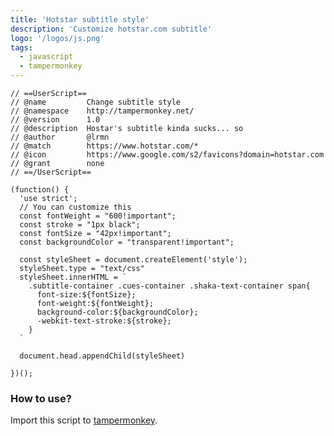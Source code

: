 ---
title: 'Hotstar subtitle style'
description: 'Customize hotstar.com subtitle'
logo: '/logos/js.png'
tags:
  - javascript
  - tampermonkey
---

```js{15-18}
// ==UserScript==
// @name         Change subtitle style
// @namespace    http://tampermonkey.net/
// @version      1.0
// @description  Hostar's subtitle kinda sucks... so
// @author       @lrmn
// @match        https://www.hotstar.com/*
// @icon         https://www.google.com/s2/favicons?domain=hotstar.com
// @grant        none
// ==/UserScript==

(function() {
  'use strict';
  // You can customize this
  const fontWeight = "600!important";
  const stroke = "1px black";
  const fontSize = "42px!important";
  const backgroundColor = "transparent!important";

  const styleSheet = document.createElement('style');
  styleSheet.type = "text/css"
  styleSheet.innerHTML = `
    .subtitle-container .cues-container .shaka-text-container span{
      font-size:${fontSize};
      font-weight:${fontWeight};
      background-color:${backgroundColor};
      -webkit-text-stroke:${stroke};
    }
  `

  document.head.appendChild(styleSheet)

})();
```

### How to use?

Import this script to [tampermonkey](https://www.tampermonkey.net/).
